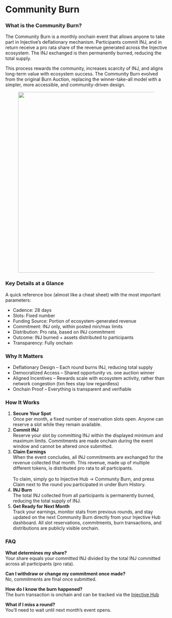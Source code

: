 # Community Burn

### What is the Community Burn?

The Community Burn is a monthly onchain event that allows anyone to take part in Injective’s deflationary mechanism. Participants commit INJ, and in return receive a pro rata share of the revenue generated across the Injective ecosystem. The INJ exchanged is then permanently burned, reducing the total supply.

This process rewards the community, increases scarcity of INJ, and aligns long-term value with ecosystem success. The Community Burn evolved from the original Burn Auction, replacing the winner-take-all model with a simpler, more accessible, and community-driven design.

<figure><img src="https://lh7-rt.googleusercontent.com/docsz/AD_4nXcoU3ZEtvL328l94crrvGcsgOVRVe1nd1WeRKvumzwivCgmsfI-E0oQ4aGxUK-NsJ12nIwsAspfurBU3nqi9ON7VizZMoWVxK-3f7ROSaBTd16dPwL77el0JyUeWcErIfYZ1q1RAxZ-bLVYvizc4uduSF1v?key=SrpUIxF4ydd4ZLyJCcX74Q" alt="" width="563" /><figcaption></figcaption></figure>

### Key Details at a Glance

A quick reference box (almost like a cheat sheet) with the most important parameters:

* Cadence: 28 days
* Slots: Fixed number
* Funding Source: Portion of ecosystem-generated revenue
* Commitment: INJ only, within posted min/max limits
* Distribution: Pro rata, based on INJ commitment
* Outcome: INJ burned + assets distributed to participants
* Transparency: Fully onchain

### Why It Matters

* Deflationary Design – Each round burns INJ, reducing total supply
* Democratized Access – Shared opportunity vs. one auction winner
* Aligned Incentives – Rewards scale with ecosystem activity, rather than network congestion (txn fees stay low regardless)
* Onchain Proof – Everything is transparent and verifiable

### How It Works

1. **Secure Your Spot**\
   Once per month, a fixed number of reservation slots open. Anyone can reserve a slot while they remain available.
2. **Commit INJ**\
   Reserve your slot by committing INJ within the displayed minimum and maximum limits. Commitments are made onchain during the event window and cannot be altered once submitted.
3. **Claim Earnings**\
   When the event concludes, all INJ commitments are exchanged for the revenue collected that month. This revenue, made up of multiple different tokens, is distributed pro rata to all participants.\
   \
   To claim, simply go to Injective Hub → Community Burn, and press Claim next to the round you participated in under Burn History.
4. **INJ Burn**\
   The total INJ collected from all participants is permanently burned, reducing the total supply of INJ.
5. **Get Ready for Next Month**\
   Track your earnings, monitor stats from previous rounds, and stay updated on the next Community Burn directly from your Injective Hub dashboard. All slot reservations, commitments, burn transactions, and distributions are publicly visible onchain.

### FAQ

**What determines my share?**\
Your share equals your committed INJ divided by the total INJ committed across all participants (pro rata).

**Can I withdraw or change my commitment once made?**\
No, commitments are final once submitted.

**How do I know the burn happened?**\
The burn transaction is onchain and can be tracked via the [Injective Hub](https://injhub.com/community-burn)

**What if I miss a round?**\
You’ll need to wait until next month’s event opens.

